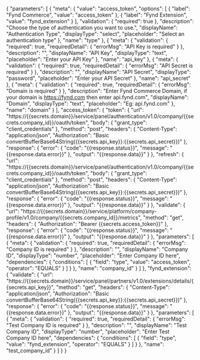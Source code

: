 {
    "parameters": [
        {
            "meta": {
                "value": "access_token",
                "options": [
                    {
                        "label": "Fynd Commerce",
                        "value": "access_token"
                    },
                    {
                        "label": "Fynd Extension",
                        "value": "fynd_extension"
                    }
                ],
                "validation": {
                    "required": true
                },
                "description": "Choose the type of authentication you want to use.",
                "displayName": "Authentication Type",
                "displayType": "select",
                "placeholder": "Select an authentication type"
            },
            "name": "type"
        },
        {
            "meta": {
                "validation": {
                    "required": true,
                    "requiredDetail": {
                        "errorMsg": "API Key is required"
                    }
                },
                "description": "",
                "displayName": "API Key",
                "displayType": "text",
                "placeholder": "Enter your API Key"
            },
            "name": "api_key"
        },
        {
            "meta": {
                "validation": {
                    "required": true,
                    "requiredDetail": {
                        "errorMsg": "API Secret is required"
                    }
                },
                "description": "",
                "displayName": "API Secret",
                "displayType": "password",
                "placeholder": "Enter your API Secret"
            },
            "name": "api_secret"
        },
        {
            "meta": {
                "validation": {
                    "required": true,
                    "requiredDetail": {
                        "errorMsg": "Domain is required"
                    }
                },
                "description": "Enter Fynd Commerce Domain, if your domain is https://fynd.com then enter api.fynd.com",
                "displayName": "Domain",
                "displayType": "text",
                "placeholder": "Eg: api.fynd.com"
            },
            "name": "domain"
        }
    ],
    "access_token": {
        "token": {
            "url": "https://{{secrets.domain}}/service/panel/authentication/v1.0/company/{{secrets.company_id}}/oauth/token",
            "body": {
                "grant_type": "client_credentials"
            },
            "method": "post",
            "headers": {
                "Content-Type": "application/json",
                "Authorization": "Basic convertBufferBase64String({{secrets.api_key}}:{{secrets.api_secret}})"
            },
            "response": {
                "error": {
                    "code": "{{response.status}}",
                    "message": "{{response.data.error}}"
                },
                "output": "{{response.data}}"
            }
        },
        "refresh": {
            "url": "https://{{secrets.domain}}/service/panel/authentication/v1.0/company/{{secrets.company_id}}/oauth/token",
            "body": {
                "grant_type": "client_credentials"
            },
            "method": "post",
            "headers": {
                "Content-Type": "application/json",
                "Authorization": "Basic convertBufferBase64String({{secrets.api_key}}:{{secrets.api_secret}})"
            },
            "response": {
                "error": {
                    "code": "{{response.status}}",
                    "message": "{{response.data.error}}"
                },
                "output": "{{response.data}}"
            }
        },
        "validate": {
            "url": "https://{{secrets.domain}}/service/platform/company-profile/v1.0/company/{{secrets.company_id}}/metrics",
            "method": "get",
            "headers": {
                "Authorization": "Bearer {{secrets.access_token}}"
            },
            "response": {
                "error": {
                    "code": "{{response.status}}",
                    "message": "{{response.data.error}}"
                },
                "output": "{{response.data}}"
            }
        },
        "parameters": [
            {
                "meta": {
                    "validation": {
                        "required": true,
                        "requiredDetail": {
                            "errorMsg": "Company ID is required"
                        }
                    },
                    "description": "",
                    "displayName": "Company ID",
                    "displayType": "number",
                    "placeholder": "Enter Company ID here",
                    "dependencies": {
                        "conditions": [
                            {
                                "field": "type",
                                "value": "access_token",
                                "operator": "EQUALS"
                            }
                        ]
                    }
                },
                "name": "company_id"
            }
        ]
    },
    "fynd_extension": {
        "validate": {
            "url": "https://{{secrets.domain}}/service/panel/partners/v1.0/extensions/details/{{secrets.api_key}}",
            "method": "get",
            "headers": {
                "Content-Type": "application/json",
                "Authorization": "Basic convertBufferBase64String({{secrets.api_key}}:{{secrets.api_secret}})"
            },
            "response": {
                "error": {
                    "code": "{{response.status}}",
                    "message": "{{response.data.error}}"
                },
                "output": "{{response.data}}"
            }
        },
        "parameters": [
            {
                "meta": {
                    "validation": {
                        "required": true,
                        "requiredDetail": {
                            "errorMsg": "Test Company ID is required"
                        }
                    },
                    "description": "",
                    "displayName": "Test Company ID",
                    "displayType": "number",
                    "placeholder": "Enter Test Company ID here",
                    "dependencies": {
                        "conditions": [
                            {
                                "field": "type",
                                "value": "fynd_extension",
                                "operator": "EQUALS"
                            }
                        ]
                    }
                },
                "name": "test_company_id"
            }
        ]
    }
}
